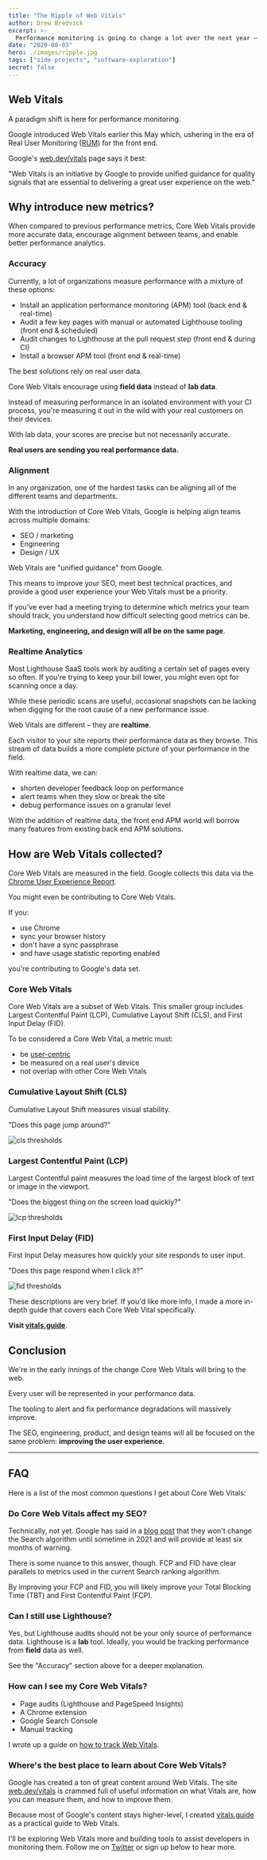 ```yaml
---
title: "The Ripple of Web Vitals"
author: Drew Bredvick
excerpt: >-
  Performance monitoring is going to change a lot over the next year – Core Web Vitals are why.
date: "2020-08-03"
hero: ./images/ripple.jpg
tags: ["side-projects", "software-exploration"]
secret: false
---
```


## Web Vitals

A paradigm shift is here for performance monitoring.

Google introduced Web Vitals earlier this May which, ushering in the era of Real User Monitoring ([RUM](https://en.wikipedia.org/wiki/Real_user_monitoring)) for the front end.

Google's <a target="_blank" href="https://web.dev/vitals">web.dev/vitals</a> page says it best:

"Web Vitals is an initiative by Google to provide unified guidance for quality signals that are essential to delivering a great user experience on the web."

## Why introduce new metrics?

When compared to previous performance metrics, Core Web Vitals provide more accurate data, encourage alignment between teams, and enable better performance analytics.

### Accuracy

Currently, a lot of organizations measure performance with a mixture of these options:

- Install an application performance monitoring (APM) tool (back end & real-time)
- Audit a few key pages with manual or automated Lighthouse tooling (front end & scheduled)
- Audit changes to Lighthouse at the pull request step (front end & during CI)
- Install a browser APM tool (front end & real-time)

The best solutions rely on real user data.

Core Web Vitals encourage using **field data** instead of **lab data**.

Instead of measuring performance in an isolated environment with your CI process, you're measuring it out in the wild with your real customers on their devices.

With lab data, your scores are precise but not necessarily accurate.
<!---
// graphic goes here about accuracy 
-->
**Real users are sending you real performance data.**

### Alignment
<!---
// rowing boats graphic opposite direction
-->
In any organization, one of the hardest tasks can be aligning all of the different teams and departments.

With the introduction of Core Web Vitals, Google is helping align teams across multiple domains:

- SEO / marketing
- Engineering
- Design / UX

Web Vitals are "unified guidance" from Google.

This means to improve your SEO, meet best technical practices, and provide a good user experience your Web Vitals must be a priority.

If you've ever had a meeting trying to determine which metrics your team should track, you understand how difficult selecting good metrics can be.

**Marketing, engineering, and design will all be on the same page**.

### Realtime Analytics

Most Lighthouse SaaS tools work by auditing a certain set of pages every so often. 
If you're trying to keep your bill lower, you might even opt for scanning once a day.
<!---
// scans scaling daily compared to amount of traffic
-->
While these periodic scans are useful, occasional snapshots can be lacking when digging for the root cause of a new performance issue.

Web Vitals are different – they are **realtime**.

Each visitor to your site reports their performance data as they browse. This stream of data builds a more complete picture of your performance in the field.

With realtime data, we can:

- shorten developer feedback loop on performance
- alert teams when they slow or break the site 
- debug performance issues on a granular level 

With the addition of realtime data, the front end APM world will borrow many features from existing back end APM solutions.

## How are Web Vitals collected?

Core Web Vitals are measured in the field. Google collects this data via the <a href="https://developers.google.com/web/tools/chrome-user-experience-report" target="_blank">Chrome User Experience Report</a>.

You might even be contributing to Core Web Vitals.

If you:

- use Chrome
- sync your browser history
- don't have a sync passphrase
- and have usage statistic reporting enabled

you're contributing to Google's data set.

### Core Web Vitals

Core Web Vitals are a subset of Web Vitals. This smaller group includes Largest Contentful Paint (LCP), Cumulative Layout Shift (CLS), and First Input Delay (FID).

To be considered a Core Web Vital, a metric must:

- be [user-centric](https://web.dev/user-centric-performance-metrics/#how-metrics-are-measured)
- be measured on a real user's device
- not overlap with other Core Web Vitals

### Cumulative Layout Shift (CLS)

Cumulative Layout Shift measures visual stability.

"Does this page jump around?"

<div style="align-self: center; width: 100%; height: auto;" id="testing">


![cls thresholds](./images/cls_range.svg)

</div>

### Largest Contentful Paint (LCP)

Largest Contentful paint measures the load time of the largest block of text or image in the viewport.

"Does the biggest thing on the screen load quickly?"

![lcp thresholds](./images/lcp-range.svg)

### First Input Delay (FID)

First Input Delay measures how quickly your site responds to user input.

"Does this page respond when I click it?"

![fid thresholds](./images/fid-range.svg)

These descriptions are very brief. If you'd like more info, I made a more in-depth guide that covers each Core Web Vital specifically.

**Visit <a href="https://vitals.guide" target="_blank">vitals.guide</a>**.

## Conclusion

We're in the early innings of the change Core Web Vitals will bring to the web.

Every user will be represented in your performance data.

The tooling to alert and fix performance degradations will massively improve.

The SEO, engineering, product, and design teams will all be focused on the same problem: **improving the user experience**.

---

## FAQ

Here is a list of the most common questions I get about Core Web Vitals:

### Do Core Web Vitals affect my SEO?

Technically, not yet. Google has said in a <a target="_blank" href="https://webmasters.googleblog.com/2020/05/evaluating-page-experience.html">blog post</a> that they won't change the Search algorithm until sometime in 2021 and will provide at least six months of warning.

There is some nuance to this answer, though. FCP and FID have clear parallels to metrics used in the current Search ranking algorithm.

By improving your FCP and FID, you will likely improve your Total Blocking Time (TBT) and First Contentful Paint (FCP).

### Can I still use Lighthouse?

Yes, but Lighthouse audits should not be your only source of performance data. Lighthouse is a **lab** tool. Ideally, you would be tracking performance from **field** data as well.

See the "Accuracy" section above for a deeper explanation.

### How can I see my Core Web Vitals?

- Page audits (Lighthouse and PageSpeed Insights)
- A Chrome extension
- Google Search Console
- Manual tracking

I wrote up a guide on [how to track Web Vitals](https://vitals.guide/tracking-core-web-vitals).

### Where's the best place to learn about Core Web Vitals?

Google has created a ton of great content around Web Vitals. The site <a href="https://web.dev/vitals" target="_blank">web.dev/vitals</a> is crammed full of useful information on what Vitals are, how you can measure them, and how to improve them.

Because most of Google's content stays higher-level, I created <a href="https://vitals.guide" target="_blank">vitals.guide</a> as a practical guide to Web Vitals.

I'll be exploring Web Vitals more and building tools to assist developers in monitoring them. Follow me on [Twitter](https://twitter.com/dbredvick) or sign up below to hear more. 